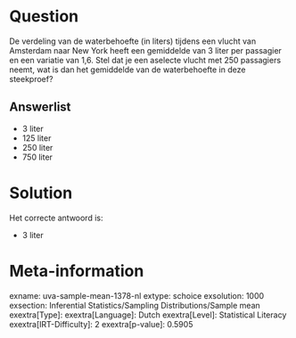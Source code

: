 Question
========

De verdeling van de waterbehoefte (in liters) tijdens een vlucht van
Amsterdam naar New York heeft een gemiddelde van 3 liter per passagier
en een variatie van 1,6. Stel dat je een aselecte vlucht met 250
passagiers neemt, wat is dan het gemiddelde van de waterbehoefte in deze
steekproef?

Answerlist
----------

* 3 liter
* 125 liter
* 250 liter
* 750 liter

Solution
========

Het correcte antwoord is: 

* 3 liter

Meta-information
================
exname: uva-sample-mean-1378-nl
extype: schoice
exsolution: 1000
exsection: Inferential Statistics/Sampling Distributions/Sample mean
exextra[Type]: 
exextra[Language]: Dutch
exextra[Level]: Statistical Literacy
exextra[IRT-Difficulty]: 2
exextra[p-value]: 0.5905
